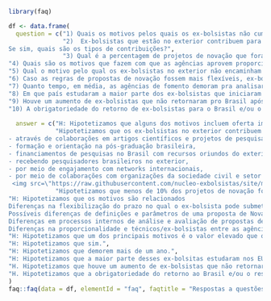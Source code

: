 ```r

library(faq)

df <- data.frame(
  question = c("1) Quais os motivos pelos quais os ex-bolsistas não cumprem o período de interstício?", 
               "2)  Ex-bolsistas que estão no exterior contribuem para a formação de pessoal de nível superior e para o desenvolvimento da CT&I brasileira? 
Se sim, quais são os tipos de contribuições?", 
               "3) Qual é a percentagem de projetos de novação que foram aprovados por cada agência de fomento? Existe diferença nesta percentagem quando consideramos a agência de fomento?",
"4) Quais são os motivos que fazem com que as agências aprovem proporcionalmente um número diferente de propostas de novação?",
"5) Qual o motivo pelo qual os ex-bolsistas no exterior não encaminham projetos de novação?",
"6) Caso as regras de propostas de novação fossem mais flexíveis, ex-bolsistas de pesquisa teriam interesse em encaminhar propostas de novação?",
"7) Quanto tempo, em média, as agências de fomento demoram pra analisar um projeto de Novação?",
"8) Em que país estudaram a maior parte dos ex-bolsistas que iniciaram o ressarcimento financeiro para as agências de fomento?",
"9) Houve um aumento de ex-bolsistas que não retornaram pro Brasil após 2018?",
"10) A obrigatoriedade do retorno de ex-bolsistas para o Brasil e/ou o ressarcimento financeiro tem impactado negativamente a saúde de ex-bolsistas?"),
  
  answer = c("H: Hipotetizamos que alguns dos motivos incluem oferta imediata de emprego do exterior, falta de oportunidades na área de formação no Brasil, por motivos familiares. <img src=\"https://raw.githubusercontent.com/nucleo-exbolsistas/site/master/plots/AfastamentoMotivos_Freq_Plot.png\">",
             "Hipotetizamos que os ex-bolsistas no exterior contribuem para a formação de pessoal de nível superior e para o desenvolvimento da CT&I brasileira de várias formas, especialmente: 
- através de colaborações em artigos científicos e projetos de pesquisa com pesquisadores brasileiros, 
- formação e orientação na pós-graduação brasileira, 
- financiamentos de pesquisas no Brasil com recursos oriundos do exterior, 
- recebendo pesquisadores brasileiros no exterior, 
- por meio de engajamento com networks internacionais, 
- por meio de colaborações com organizações da sociedade civil e setor privado brasileiro
 <img src=\"https://raw.githubusercontent.com/nucleo-exbolsistas/site/master/plots/colaboracoes_tipo_plot.png\">",
             "Hipotetizamos que menos de 10% dos projetos de novação foram aprovados considerando as duas agências de fomento. Hipotetizamos que proporcionalmente o CNPq tenha aprovado mais projetos de novação do que a CAPES.",
"H: Hipotetizamos que os motivos são relacionados
Diferenças na flexibilização do prazo no qual o ex-bolsista pode submeter uma proposta de novação (CNPq não determina prazo e CAPES só permite até 120 dias antes da defesa de tese, no caso do doutorado), 
Possíveis diferenças de definições e parâmetros de uma proposta de Novação entre as agências
Diferenças em processos internos de análise e avaliação de propostas de novação
Diferenças na proporcionalidade e técnicos/ex-bolsistas entre as agências (CNPQ tem maior número de técnicos para analisar processos incluindo propostas de novação)",
"H: Hipotetizamos que um dos principais motivos é o valor elevado que o projeto de Novação que ex-bolsistas deve contemplar. Outro motivo é o fato das agências de fomento aceitarem apenas  projetos de Novação de cunho acadêmico não considerando propostas ligadas ao setor privado e sociedade civil. Hipotetizamos também que as diferentes regulamentações da novação criam situações nas quais ex-bolsistas não são aptos a submeter uma proposta de novação (ex: CNPQ não define prazos e CAPES exige que seja submetida em até 120 dias antes do término do doutorado, após a fase administrativa da cobrança). Além disso, a falta de conhecimento sobre mecanismo de Novação faz com muitos ex-bolsistas não o utilizem. <img src=\"https://raw.githubusercontent.com/nucleo-exbolsistas/site/master/plots/df_novacao_nao_motivo_plot.png\">", 
"H: Hipotetizamos que sim.",
"H: Hipotetizamos que demorem mais de um ano.",
"H: Hipotetizamos que a maior parte desses ex-bolsitas estudaram nos EUA e precisaram da CNO. Deste modo, assinaram a confissão de dívida com a União. <img src=\"https://raw.githubusercontent.com/nucleo-exbolsistas/site/master/plots/Ressarcimento_Pais_Per_Plot.png\">",
"H. Hipotetizamos que houve um aumento de ex-bolsistas que não retornaram pro Brasil após 2018 devido às crises política, econômica e sanitária que acometeram o país nesta época.",
"H. Hipotetizamos que a obrigatoriedade do retorno ao Brasil e/ou o ressarcimento financeiro tem causado diversos problemas de saúde mental aos ex-bolsistas. <img src=\"https://raw.githubusercontent.com/nucleo-exbolsistas/site/master/plots/Impacto_ressarcimento_financeiro.pdf.png\">")
)
faq::faq(data = df, elementId = "faq", faqtitle = "Respostas a questões formuladas, dados coletados, respondidos e analisados por ex-bolsistas CsF")

```
